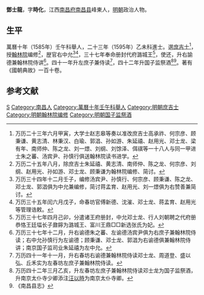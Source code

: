 '''鄧士龍'''，字'''時化'''，江西[[南昌府|南昌府]][[南昌县|南昌县]]峰東人，[[明朝|明朝]]政治人物。
 
== 生平 ==
萬曆十年（1585年）壬午科舉人，二十三年（1595年）乙未科進士。選[[庶吉士|庶吉士]]<ref>万历二十三年六月甲寅，大学士赵志皋等奏以准改庶吉士高承祚、何宗彦、顾秉谦、黄志清、林秉汉、白瑜、郭淐、孙如游、朱延禧、赵用光、邓士龙、梁有年、南师仲、陈之龙、刘一燝、刘纲、刘馀泽、佴祺等一十八人与同一甲进士朱之蕃、汤宾尹、孙慎行俱送翰林院读书进学。</ref>，授[[翰林院|翰林院]]编修<ref>万历二十五年八月，除庶吉士朱延禧、黄志清、南师仲、陈之龙、何宗彦、刘纲、赵用光、孙如游、邓士龙、顾秉谦为翰林院编修、简讨。</ref>，歴官右中允<ref>万历三十四年十二月壬子，编修汤宾尹、孙慎行、何宗彦、顾秉谦、陈之龙、邓士龙、郭淐俱为中允兼编修，简讨蒋孟育、赵用光、刘一燝俱为右赞善兼简讨。</ref><ref>万历三十五年闰六月戊子，命春坊官傅新德、沈漼、邓士龙、蒋孟育、赵用光等管理诰敕。</ref>，三十七年奉命册封代府潞城王<ref>万历三十七年四月己卯，分遣诸王府册封，中允邓士龙、行人刘朝聘之代府册恭恪王廷堛长子鼐鑏为潞城王、富川王鼎□□新选张氏为妃。</ref>，使还，升右諭德兼翰林院侍讲<ref>万历三十七年十二月，升右谕德朱之蕃、左谕德汤宾尹俱为右庶子兼翰林院侍读；右中允孙慎行为左谕德；顾秉谦、邓士龙、郭淐为右谕德俱兼翰林院侍讲；南京国子监司业朱延禧为左中允。</ref>。四十一年升左庶子兼侍读<ref>万历四十一年十一月，升右春坊右谕德兼翰林院侍读邓士龙、周道登、盛以弘、丘禾实为左春坊左庶子兼翰林院侍读。</ref>，四十二年升国子监祭酒<ref>万历四十二年三月乙亥，升左春坊左庶子兼翰林院侍读邓士龙为国子监祭酒，升南京太仆寺少卿添注[[汪以時|汪以時]]为南京太仆寺卿。</ref><ref>《南昌县志》</ref>。著有《國朝典故》一百十卷。

==参考文献==
{{reflist}}

{{萬曆二十三年乙未科殿試金榜}}

{{Authority control}}

{{DEFAULTSORT:Deng鄧}}
[[Category:鄧姓|S]]
[[Category:南昌人|Category:南昌人]]
[[Category:萬曆十年壬午科舉人|Category:萬曆十年壬午科舉人]]
[[Category:明朝庶吉士|Category:明朝庶吉士]]
[[Category:明朝翰林院编修|Category:明朝翰林院编修]]
[[Category:明朝国子监祭酒|Category:明朝国子监祭酒]]

 
{{明朝官员小作品}}